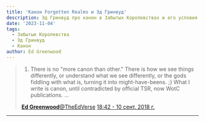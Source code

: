 ```yaml
---
title: 'Канон Forgotten Realms и Эд Гринвуд'
description: Эд Гринвуд про канон в Забытых Королевствах и его условия контракта с TSR (WoTC)
date: '2023-11-04'
tags:
  - Забытые Королевства
  - Эд Гринвуд
  - Канон
author: Ed Greenwood
---
```


> 1. There is no "more canon than other." There is how we see things differently, or understand what we see differently, or the gods fiddling with what is, turning it into might-have-beens. ;} What I write is canon, until contradicted by official TSR, now WotC publications. ...
>
> [**Ed Greenwood**@TheEdVerse](https://twitter.com/TheEdVerse) [18:42 - 10 сент. 2018 г.](https://twitter.com/TheEdVerse/status/1039192358343065600)

---
